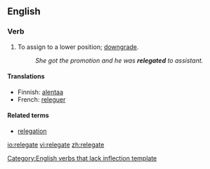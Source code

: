 ==English==
===Verb===
{{en-verb|relegat|ing}}

# To assign to a lower position; [[downgrade]].
#:''She got the promotion and he was '''relegated''' to assistant.''

====Translations====
*Finnish: [[alentaa]]
*French: [[releguer]]

====Related terms====
*[[relegation]]

[[Category:English verbs that lack inflection template]]

[[io:relegate]]
[[vi:relegate]]
[[zh:relegate]]